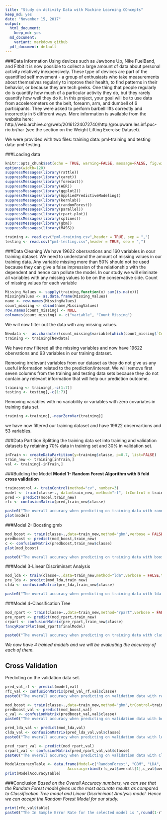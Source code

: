 ---
title: "Study on Activity Data with Machine Learning COncepts"
keep_md: yes
date: "November 15, 2017"
output:
  html_document:
    keep_md: yes
  md_document:
    variant: markdown_github
  pdf_document: default
---


###Data Information
Using devices such as Jawbone Up, Nike FuelBand, and Fitbit it is now possible to collect a large amount of data about personal activity relatively inexpensively. These type of devices are part of the quantified self movement - a group of enthusiasts who take measurements about themselves regularly to improve their health, to find patterns in their behavior, or because they are tech geeks. One thing that people regularly do is quantify how much of a particular activity they do, but they rarely quantify how well they do it. In this project, your goal will be to use data from accelerometers on the belt, forearm, arm, and dumbell of 6 participants. They were asked to perform barbell lifts correctly and incorrectly in 5 different ways. More information is available from the website here: http://web.archive.org/web/20161224072740/http:/groupware.les.inf.puc-rio.br/har (see the section on the Weight Lifting Exercise Dataset).


We were provided with two files: training data: pml-training and testing data: pml-testing.


###Loading data

```{r setup, include=FALSE}
knitr::opts_chunk$set(echo = TRUE, warning=FALSE, message=FALSE, fig.width=10, fig.height=5)
options(width=120)
suppressMessages(library(rattle))
suppressMessages(library(caret))
suppressMessages(library(forecast))
suppressMessages(library(AER))
suppressMessages(library(ggplot2))
suppressMessages(library(AppliedPredictiveModeling))
suppressMessages(library(kernlab))
suppressMessages(library(randomForest))
suppressMessages(library(parallel))
suppressMessages(library(rpart.plot))
suppressMessages(library(splines))
suppressMessages(library(gbm))
suppressMessages(library(MASS))
```

```{r echo = TRUE}
training <- read.csv("pml-training.csv",header = TRUE, sep = ",")
testing <- read.csv("pml-testing.csv",header = TRUE, sep = ",")
```

###Data Cleaning
We have 19622 obersvations and   160 variables in oour training dataset.
We need to understand the amount of missing values in our training data. Any variable missing more than 50% should not be used because they can give a false impression of the relationship with the dependent and hence can pollute the model. In our study we will eliminate all variables with any missing values to be on the conservative side.
Count of missing values for each variable
```{r}
Missing_Values <- sapply(training,function(x) sum(is.na(x)))
MissingValues <- as.data.frame(Missing_Values)
name <- row.names(MissingValues)
count_missing <- cbind(name,MissingValues)
row.names(count_missing) <- NULL
colnames(count_missing) <- c("variable", "Count Missing")
```
We will now filter out the data with any missing values.
```{r}
Newdata <-  as.character(count_missing$variable[which(count_missing$`Count Missing`<=1)])
training <- training[Newdata]
```
We have now filtered all the missing variables and now have 19622 obervations and 93 variables in our training dataset.

Removing irrelevant variables from our dataset as they do not give us any useful information related to the prediction/interest.
We will remove first seven columns from the training and testing data sets because they do not contain any relevant information that will help our prediction outcome.
```{r}
training <- training[,-c(1:7)]
testing <- testing[,-c(1:7)]
```
Removing variables with no variability or variables with zero covariates in training data set.
```{r}
training <-training[,-nearZeroVar(training)]
```
we have now filtered our training dataset and have 19622 observartions and  53 variables.

###Data Partition
Splitting the training data set into training and validation datasets by retaining 70% data in training set and 30% in validation set.
```{r}
inTrain <- createDataPartition(y=training$classe, p=0.7, list=FALSE)
train_new <- training[inTrain,]
val <- training[-inTrain,]
```


###Building the Model
**Model 1- Random Forest Algorithm with 5 fold cross validation**
```{r}
traincontrol <- trainControl(method="cv", number=3)
model <- train(classe~., data=train_new, method="rf", trControl = traincontrol)
pred <- predict(model,train_new)
rfc <- confusionMatrix(pred,train_new$classe)
```

```{r echo = FALSE}
paste0("The overall accuracy when predicting on training data with random forest selected model is ",rfc$overall[1])
plot(model)
```



###Model 2- Boosting:gmb 
```{r}
mod_boost <- train(classe~.,data=train_new,method="gbm",verbose = FALSE,trControl=traincontrol)
predboost <- predict(mod_boost,train_new)
c <- confusionMatrix(predboost,train_new$classe)
plot(mod_boost)
```

```{r echo=FALSE}
paste0("The overall accuracy when predicting on training data with boosting:gbm model is ",c$overall[1])
```

###Model 3-Linear Discriminant Analysis
```{r }
mod_lda <- train(classe~.,data=train_new,method="lda",verbose = FALSE,trControl=traincontrol)
pre_lda <- predict(mod_lda,train_new)
clda <- confusionMatrix(pre_lda,train_new$classe)
```

```{r echo=FALSE}
paste0("The overall accuracy when predicting on training data with lda model is ",clda$overall[1])
```


###Model 4-Classification Tree
```{r}
mod_rpart <- train(classe~.,data=train_new,method="rpart",verbose = FALSE,trControl=traincontrol)
pre_rpart <- predict(mod_rpart,train_new)
crpart <- confusionMatrix(pre_rpart,train_new$classe)
fancyRpartPlot(mod_rpart$finalModel)
```
```{r echo=FALSE}
paste0("The overall accuracy when predicting on training data with classification trees model is ",crpart$overall[1])
```


*We now have 4 trained models and we will be evaluating the accuracy of each of them.*

## Cross Validation
Predicting on the validation data set.
```{r echo=FALSE }
pred_val_rf <- predict(model,val)
rfc_val <- confusionMatrix(pred_val_rf,val$classe)
paste0("The overall accuracy when predicting on validation data with random forest model is ",round(rfc_val$overall[1],3))

mod_boost <- train(classe~.,data=train_new,method="gbm",trControl=traincontrol)
predboost_val <- predict(mod_boost,val)
c_val <- confusionMatrix(predboost_val,val$classe)
paste0("The overall accuracy when predicting on validation data with boosting:gbm model is ",round(c_val$overall[1],3))

pred_lda_val <- predict(mod_lda,val)
clda_val <- confusionMatrix(pred_lda_val,val$classe)
paste0("The overall accuracy when predicting on validation data with lda model is ",round(clda_val$overall[1],3))

pred_rpart_val <- predict(mod_rpart,val)
crpart_val <- confusionMatrix(pred_rpart_val,val$classe)
paste0("The overall accuracy when predicting on validation data with Classification Trees model is ",round(crpart_val$overall[1],3))

ModelAccuracyTable <- data.frame(Model=c("RandomForest", "GBM", "LDA", "Classification Tree"),
                            Accuracy=rbind(rfc_val$overall[1],c_val$overall[1],clda_val$overall[1],crpart_val$overall[1]))
print(ModelAccuracyTable)
```

###Conclusion
*Based on the Overall Accuracy numbers, we can see that the Random Forest model gives us the most accurate results as compared to Classification Tree model and Linear Discriminant Analysis model.
Hence we can accept the Random Forest Model for our study.*
```{r echo=FALSE}
print(rfc_val$table)
paste0("The In Sample Error Rate for the selected model is ",round(1-rfc_val[["overall"]][["Accuracy"]],3))
```


